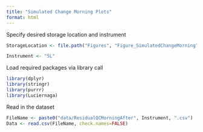 ```yaml
---
title: "Simulated Change Morning Plots"
format: html
---
```



Specify desired storage location and instrument

```r
StorageLocation <- file.path("Figures", "Figure_SimulatedChangeMorning")

Instrument <- "5L"
```

Load required packages via library call 
```r
library(dplyr)
library(stringr)
library(purrr)
library(Luciernaga)
```

Read in the dataset
```r
FileName <- paste0("data/ResidualQCMorningAfter", Instrument, ".csv")
Data <- read.csv(FileName, check.names=FALSE)
```


